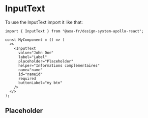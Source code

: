 
<Meta of={InputTextStories} name="InputText" />

# InputText

To use the InputText import it like that:

```tsx
import { InputText } from "@axa-fr/design-system-apollo-react";

const MyComponent = () => (
  <>
    <InputText
      value="John Doe"
      label="Label"
      placeholder="Placeholder"
      helper="Informations complémentaires"
      name="name"
      id="nameid"
      required
      buttonLabel="my btn"
    />
  </>
);
```

## Placeholder

<Canvas of={InputTextStories.InputTextPlaygroundStory} />

<Controls of={InputTextStories.InputTextPlaygroundStory} />
